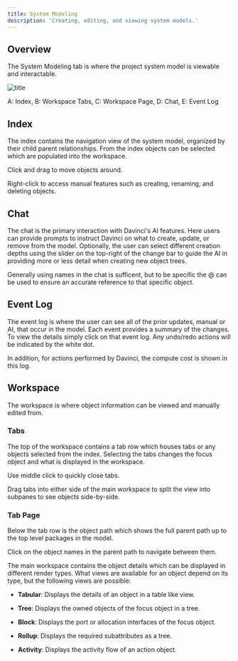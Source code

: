 ```yaml
---
title: System Modeling
description: 'Creating, editing, and viewing system models.'
---
```


## Overview
The System Modeling tab is where the project system model is viewable and interactable.


![title](/images/viewcaptures/systemview_zones.png)

A: Index, B: Workspace Tabs, C: Workspace Page, D: Chat, E: Event Log

## Index
The index contains the navigation view of the system model, organized by their child parent relationships. From the index objects can be selected which are populated into the workspace. 

<Tip>Click and drag to move objects around.</Tip>

<Tip>Right-click to access manual features such as creating, renaming, and deleting objects.</Tip>

## Chat
The chat is the primary interaction with Davinci's AI features. Here users can provide prompts to instruct Davinci on what to create, update, or remove from the model. Optionally, the user can select different creation depths using the slider on the top-right of the change bar to guide the AI in providing more or less detail when creating new object trees. 

<Tip>Generally using names in the chat is sufficent, but to be specific the @ can be used to ensure an accurate reference to that specific object.</Tip>

## Event Log
The event log is where the user can see all of the prior updates, manual or AI, that occur in the model. Each event provides a summary of the changes. To view the details simply click on that event log. Any undo/redo actions will be indicated by the white dot.

In addition, for actions performed by Davinci, the compute cost is shown in this log.

## Workspace
The workspace is where object information can be viewed and manually edited from. 

### Tabs
The top of the workspace contains a tab row which houses tabs or any objects selected from the index. Selecting the tabs changes the focus object and what is displayed in the workspace.

<Tip>Use middle click to quickly close tabs.</Tip>

<Tip>Drag tabs into either side of the main workspace to split the view into subpanes to see objects side-by-side.</Tip>

### Tab Page
Below the tab row is the object path which shows the full parent path up to the top level packages in the model.

<Tip>Click on the object names in the parent path to navigate between them.</Tip>

The main workspace contains the object details which can be displayed in different render types. What views are available for an object depend on its type, but the following views are possible:

* **Tabular**: Displays the details of an object in a table like view.

* **Tree**: Displays the owned objects of the focus object in a tree. 

* **Block**: Displays the port or allocation interfaces of the focus object.

* **Rollup**: Displays the required subattributes as a tree. 

* **Activity**: Displays the activity flow of an action object.


